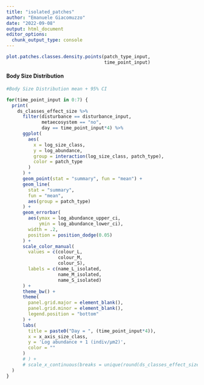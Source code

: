 ```yaml
---
title: "isolated_patches"
author: "Emanuele Giacomuzzo"
date: "2022-09-08"
output: html_document
editor_options: 
  chunk_output_type: console
---
```


```r
plot.patches.classes.density.points(patch_type_input,
                                    time_point_input)
```


#### Body Size Distribution {.tabset .tabset-pills}

```r

#Body Size Distribution mean + 95% CI

for(time_point_input in 0:7) {
  print(
    ds_classes_effect_size %>%
      filter(disturbance == disturbance_input,
             metaecosystem == "no",
             day == time_point_input*4) %>%
      ggplot(
        aes(
          x = log_size_class,
          y = log_abundance,
          group = interaction(log_size_class, patch_type),
          color = patch_type
        )
      ) +
      geom_point(stat = "summary", fun = "mean") +
      geom_line(
        stat = "summary",
        fun = "mean",
        aes(group = patch_type)
      ) +
      geom_errorbar(
        aes(ymax = log_abundance_upper_ci,
            ymin = log_abundance_lower_ci),
        width = .2,
        position = position_dodge(0.05)
      ) +
      scale_color_manual(
        values = c(colour_L,
                   colour_M, 
                   colour_S),
        labels = c(name_L_isolated,
                   name_M_isolated,
                   name_S_isolated)
      ) +
      theme_bw() +
      theme(
        panel.grid.major = element_blank(),
        panel.grid.minor = element_blank(),
        legend.position = "bottom"
      ) +
      labs(
        title = paste0("Day = ", (time_point_input*4)),
        x = x_axis_size_class,
        y = 'Log abundance + 1 (indiv/μm2)',
        color = ""
      )
      # ) +
      # scale_x_continuous(breaks = unique(round(ds_classes_effect_size$log_size_class, digits = 1)))
  )
}
```